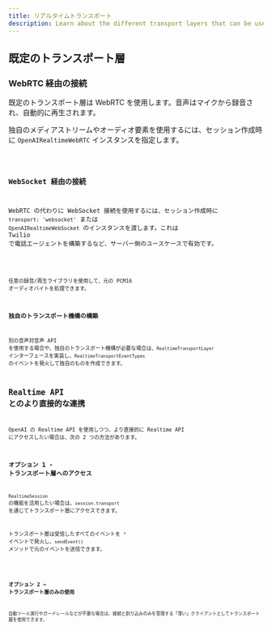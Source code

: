 ```yaml
---
title: リアルタイムトランスポート
description: Learn about the different transport layers that can be used with Realtime Agents.
---
```




## 既定のトランスポート層

### WebRTC 経由の接続

既定のトランスポート層は WebRTC を使用します。音声はマイクから録音され、自動的に再生されます。

独自のメディアストリームやオーディオ要素を使用するには、セッション作成時に `OpenAIRealtimeWebRTC` インスタンスを指定します。

<Code lang="typescript" code={customWebRTCTransportExample} />

### WebSocket 経由の接続

WebRTC の代わりに WebSocket 接続を使用するには、セッション作成時に `transport: 'websocket'` または `OpenAIRealtimeWebSocket` のインスタンスを渡します。これは Twilio で電話エージェントを構築するなど、サーバー側のユースケースで有効です。

<Code lang="typescript" code={websocketSessionExample} />

任意の録音/再生ライブラリを使用して、元の PCM16 オーディオバイトを処理できます。

### 独自のトランスポート機構の構築

別の音声対音声 API を使用する場合や、独自のトランスポート機構が必要な場合は、`RealtimeTransportLayer` インターフェースを実装し、`RealtimeTransportEventTypes` のイベントを発火して独自のものを作成できます。

## Realtime API とのより直接的な連携

OpenAI の Realtime API を使用しつつ、より直接的に Realtime API にアクセスしたい場合は、次の 2 つの方法があります。

### オプション 1 - トランスポート層へのアクセス

`RealtimeSession` の機能を活用したい場合は、`session.transport` を通じてトランスポート層にアクセスできます。

トランスポート層は受信したすべてのイベントを `*` イベントで発火し、`sendEvent()` メソッドで元のイベントを送信できます。

<Code lang="typescript" code={transportEventsExample} />

### オプション 2 — トランスポート層のみの使用

自動ツール実行やガードレールなどが不要な場合は、接続と割り込みのみを管理する「薄い」クライアントとしてトランスポート層を使用できます。

<Code lang="typescript" code={thinClientExample} />
